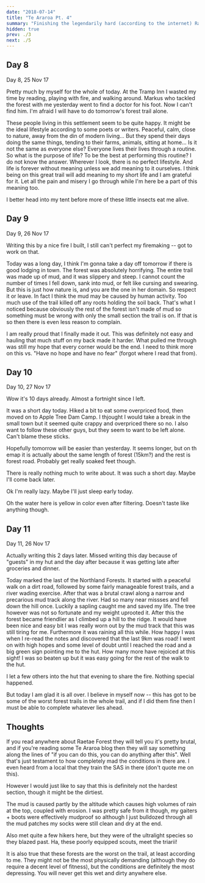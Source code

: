```yaml
---
date: "2018-07-14"
title: "Te Araroa Pt. 4"
summary: "Finishing the legendarily hard (according to the internet) Raetea forest, and then some."
hidden: true
prev: ./3
next: ./5
---
```


## Day 8

<Gallery dir="/img/outdoors/araroa/2511" />
Day 8, 25 Nov 17

Pretty much by myself for the whole of today.
At the Tramp Inn I wasted my time by reading, playing with fire, and walking around.
Markus who tackled the forest with me yesterday went to find a doctor for his foot.
Now I can't find him. I'm afraid I will have to do tomorrow's forest trail alone.

These people living in this settlement seem to be quite happy.
It might be the ideal lifestyle according to some poets or writers.
Peaceful, calm, close to nature, away from the din of modern living...
But they spend their days doing the same things, tending to their farms, animals, sitting at home...
Is it not the same as everyone else?
Everyone lives their lives through a routine. So what is the purpose of life?
To be the best at performing this routine?
I do not know the answer.
Wherever I look, there is no perfect lifestyle.
And life is forever without meaning unless we add meaning to it ourselves.
I think being on this great trail will add meaning to my short life and I am grateful for it.
Let all the pain and misery I go through while I'm here be a part of this meaning too.

I better head into my tent before more of these little insects eat me alive.

## Day 9

<Gallery dir="/img/outdoors/araroa/2611" />

Day 9, 26 Nov 17

Writing this by a nice fire I built, I still can't perfect my firemaking -- got to work on that.

Today was a long day, I think I'm gonna take a day off tomorrow if there is good lodging in town.
The forest was absolutely horrifying. The entire trail was made up of mud, and it was slippery and steep.
I cannot count the number of times I fell down, sank into mud, or felt like cursing and swearing.
But this is just how nature is, and you are the one in her domain.
So respect it or leave.
In fact I think the mud may be caused by human activity.
Too much use of the trail killed off any roots holding the soil back.
That's what I noticed because obviously the rest of the forest isn't made of mud so something must be wrong with only the small section the trail is on.
If that is so then there is even less reason to complain.

I am really proud that I finally made it out.
This was definitely not easy and hauling that much stuff on my back made it harder.
What pulled me through was still my hope that every corner would be the end.
I need to think more on this vs. "Have no hope and have no fear" (forgot where I read that from).

## Day 10

<Gallery dir="/img/outdoors/araroa/2711" />

Day 10, 27 Nov 17

Wow it's 10 days already. Almost a fortnight since I left.

It was a short day today.
Hiked a bit to eat some overpriced food, then moved on to Apple Tree Dam Camp.
I thjought I would take a break in the small town but it seemed quite crappy and overpriced there so no.
I also want to follow these other guys, but they seem to want to be left alone.
Can't blame these sticks.

Hopefully tomorrow will be easier than yesterday.
It seems longer, but on th emap it is actually about the same length of forest (15km?) and the rest is forest road.
Probably get really soaked feet though.

There is really nothing much to write about. It was such a short day.
Maybe I'll come back later.

Ok I'm really lazy. Maybe I'll just sleep early today.

Oh the water here is yellow in color even after filtering.
Doesn't taste like anything though.

## Day 11

<Gallery dir="/img/outdoors/araroa/2811" />

Day 11, 26 Nov 17

Actually writing this 2 days later. Missed writing this day because of "guests" in my hut and the day after because it was getting late after groceries and dinner.

Today marked the last of the Northland Forests. It started with a peaceful walk on a dirt road, followed by some fairly manageable forest trails, and a river wading exercise.
After that was a brutal crawl along a narrow and precarious mud track along the river.
Had so many near missses and fell down the hill once.
Luckily a sapling caught me and saved my life.
The tree however was not so fortunate and my weight uprooted it.
After this the forest became friendlier as I climbed up a hill to the ridge.
It would have been nice and easy bit I was really worn out by the mud track that this was still tiring for me.
Furthermore it was raining all this while.
How happy I was when I re-read the notes and discovered that the last 9km was road!
I went on with high hopes and some level of doubt until I reached the road and a big green sign pointing me to the hut.
How many more have rejoiced at this sight!
I was so beaten up but it was easy going for the rest of the walk to the hut.

I let a few others into the hut that evening to share the fire. Nothing special happened.

But today I am glad it is all over. I believe in myself now -- this has got to be some of the worst forest trails in the whole trail,
and if I did them fine then I must be able to complete whatever lies ahead.

## Thoughts

If you read anywhere about Raetae Forest they will tell you it's pretty brutal, and if you're reading some Te Araroa blog then they will say something along the lines of "if you can do this, you can do anything after this".
Well that's just testament to how completely mad the conditions in there are.
I even heard from a local that they train the SAS in there (don't quote me on this).

However I would just like to say that this is definitely not the hardest section, though it might be the dirtiest.

The mud is caused partly by the altitude which causes high volumes of rain at the top, coupled with erosion.
I was pretty safe from it though, my gaiters + boots were effectively mudproof so although I just bulldozed through all the mud patches my socks were still clean and dry at the end.

Also met quite a few hikers here, but they were of the ultralight species so they blazed past.
Ha, these poorly equipped scouts, meet the triarii!

It is also true that these forests are the worst on the trail, at least according to me.
They might not be the most physically demanding (although they do require a decent level of fitness), but the conditions are definitely the most depressing.
You will never get this wet and dirty anywhere else.
